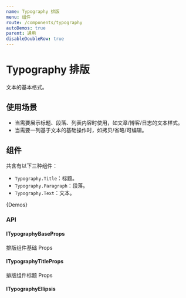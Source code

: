 ```yaml
---
name: Typography 排版
menu: 组件
route: /components/typography
autoDemos: true
parent: 通用
disableDoubleRow: true
---
```


# Typography 排版

文本的基本格式。

## 使用场景

- 当需要展示标题、段落、列表内容时使用，如文章/博客/日志的文本样式。
- 当需要一列基于文本的基础操作时，如拷贝/省略/可编辑。

## 组件

共含有以下三种组件：

- `Typography.Title`：标题。
- `Typography.Paragraph`：段落。
- `Typography.Text`：文本。

{Demos}

### API

#### ITypographyBaseProps

排版组件基础 Props

<Props propsName="ITypographyBaseProps" />

#### ITypographyTitleProps

排版组件标题 Props

<Props propsName="ITypographyTitleProps" />

#### ITypographyEllipsis

<Props propsName="ITypographyEllipsis" />
